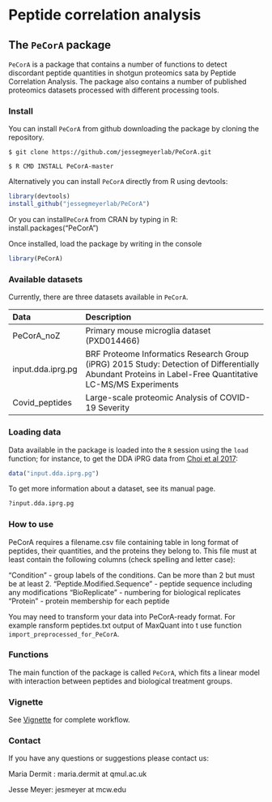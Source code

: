 Peptide correlation analysis
============================

## The `PeCorA` package


`PeCorA` is a package that contains a number of functions to detect discordant peptide quantities in shotgun proteomics sata by Peptide Correlation Analysis. The package also contains a number of published proteomics datasets processed with different processing tools. 


### Install
You can install `PeCorA` from github downloading the package by cloning the repository.

`$ git clone https://github.com/jessegmeyerlab/PeCorA.git`

`$ R CMD INSTALL PeCorA-master`

Alternatively you can install `PeCorA` directly from R using devtools:

```r
library(devtools)
install_github("jessegmeyerlab/PeCorA")
```

Or you can install`PeCorA` from CRAN by typing in R: install.packages("PeCorA")

Once installed, load the package by writing in the console

```r
library(PeCorA)
```

### Available datasets

Currently, there are three datasets available in `PeCorA`.

Data                    |Description                                                                                                          |
|:-----------------------|:--------------------------------------------------------------------------------------------------------------------|
|PeCorA_noZ   |Primary mouse microglia dataset (PXD014466)|
|input.dda.iprg.pg  |BRF Proteome Informatics Research Group (iPRG) 2015 Study: Detection of Differentially Abundant Proteins in Label-Free Quantitative LC-MS/MS Experiments |
|Covid_peptides  |Large-scale proteomic Analysis of COVID-19 Severity|

### Loading data

Data available in the package is loaded into the `R` session using the `load` function; for
instance, to get the DDA iPRG data from
[Choi et al 2017](https://pubmed.ncbi.nlm.nih.gov/27990823/):

```r
data("input.dda.iprg.pg")
```

To get more information about a dataset, see its manual page.

```r
?input.dda.iprg.pg
```

### How to use
PeCorA requires a filename.csv file containing table in long format of peptides, their quantities, and the proteins they belong to. This file must at least contain the following columns (check spelling and letter case):

"Condition" - group labels of the conditions. Can be more than 2 but must be at least 2.
"Peptide.Modified.Sequence" - peptide sequence including any modifications
"BioReplicate" - numbering for biological replicates
"Protein" - protein membership for each peptide

You may need to transform your data into PeCorA-ready format. For example ransform peptides.txt output of MaxQuant into t use function `import_preprocessed_for_PeCorA`.

### Functions
The main function of the package is called `PeCorA`, which fits a linear model with interaction between peptides and biological treatment groups.


### Vignette 
See [Vignette](https://github.com/demar01/PeCorA/blob/master/vignettes/PeCorA_vignette.pdf) for complete workflow.


### Contact
If you have any questions or suggestions please contact us:

Maria Dermit : maria.dermit at qmul.ac.uk 

Jesse Meyer: jesmeyer at mcw.edu
